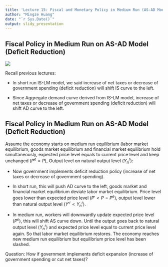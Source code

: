 ```yaml
---
title: 'Lecture 15: Fiscal and Monetary Policy in Medium Run (AS-AD Model)'
author: "Mingze Huang"
date: "`r Sys.Date()`"
output: slidy_presentation
---
```


## Fiscal Policy in Medium Run on AS-AD Model (Deficit Reduction)

![](ASADdeficit1.png)

Recall previous lectures:

  - In short run IS-LM model, we said increase of net taxes or decrease of government spending (deficit reduction) will shift IS curve to the left.
  
  - Since Aggregate demand curve derived from IS-LM model, increase of net taxes or decrease of government spending (deficit reduction) will shift AD curve to the left.
  
## Fiscal Policy in Medium Run on AS-AD Model (Deficit Reduction)
  
Assume the economy starts on medium run equilibrium (labor market equilibrium, goods market equilibrium and financial market equilibrium hold simultaneously, expected price level equals to current price level and keep unchanged ($P^{e}=P$), Output level on natural output level ($Y_{n}^{r}$):

  - Now government implements deficit reduction policy (increase of net taxes or decrease of government spending).
  
  - In short run, this will push AD curve to the left, goods market and financial market equilibrium deviate labor market equilibrium. Price level goes lower than expected price level ($P'<P=P^{e}$), output level lower than natural output level ($Y'^{r}<Y_{n}^{r}$).
  
  - In medium run, workers will downwardly update expected price level ($P^{e}$), this will shift AS curve down. Until the output goes back to natural output level ($Y_{n}^{r}$) and expected price level equal to current price level again. So that labor market equilibrium restores. The economy reaches new medium run equilibrium but equilibrium price level has been slashed.

Question: How if government implements deficit expansion (increase of government spending or cut net taxes)?
